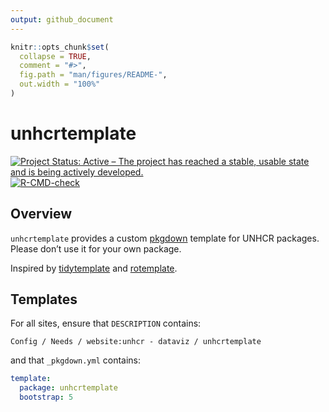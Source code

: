 ```yaml
---
output: github_document
---
```


<!-- README.md is generated from README.Rmd. Please edit that file -->

```r
knitr::opts_chunk$set(
  collapse = TRUE,
  comment = "#>",
  fig.path = "man/figures/README-",
  out.width = "100%"
)
```

# unhcrtemplate

<!-- badges: start -->
[![Project Status: Active – The project has reached a stable, usable state and is being actively developed.](https://www.repostatus.org/badges/latest/active.svg)](https://www.repostatus.org/#active)
[![R-CMD-check](https://github.com/unhcr-dataviz/unhcrtemplate/actions/workflows/R-CMD-check.yaml/badge.svg)](https://github.com/unhcr-dataviz/unhcrtemplate/actions/workflows/R-CMD-check.yaml)
<!-- badges: end -->

## Overview

`unhcrtemplate` provides a custom [pkgdown](https://pkgdown.r-lib.org) template for UNHCR packages.  Please don't use it for your own package.

Inspired by [tidytemplate](https://github.com/tidyverse/tidytemplate/) and [rotemplate](https://github.com/ropensci-org/rotemplate).

## Templates

For all sites, ensure that `DESCRIPTION` contains:

```
Config / Needs / website:unhcr - dataviz / unhcrtemplate
```
and that `_pkgdown.yml` contains:

```yaml
template:
  package: unhcrtemplate
  bootstrap: 5
```
